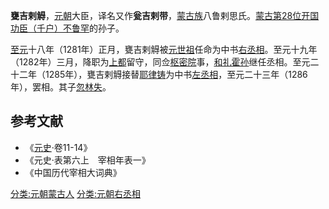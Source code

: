 '''甕吉剌䚟'''，[[元朝|元朝]]大臣，译名又作'''瓮吉剌带'''，[[蒙古族|蒙古族]]八鲁剌思氏。[[蒙古帝国开国功臣列表|蒙古第28位开国功臣（千户）]][[不鲁罕|不鲁罕]]的孙子。

[[至元_(元世祖)|至元]]十八年（1281年）正月，甕吉剌䚟被[[元世祖|元世祖]]任命为中书[[右丞相|右丞相]]。至元十九年（1282年）三月，降职为[[元上都|上都]]留守，同佥[[枢密院|枢密院]]事，[[和礼霍孙|和礼霍孙]]继任丞相。至元二十二年（1285年），甕吉剌䚟接替[[耶律铸|耶律铸]]为中书[[左丞相|左丞相]]，至元二十三年（1286年），罢相。其子[[忽林失|忽林失]]。
==参考文献==
* 《[[元史|元史]]·卷11-14》
* 《元史·表第六上　宰相年表一》
* 《中国历代宰相大词典》
[[分类:元朝蒙古人|分类:元朝蒙古人]]
[[分类:元朝右丞相|分类:元朝右丞相]]